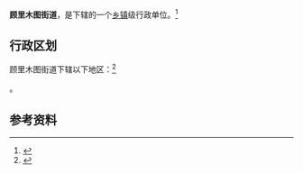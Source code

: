 {{中国乡级行政区
|景观照片文件名 = 
|景观照片描述 = 
|汉语拼音 = 
|其他语言 = 
|其他语言名称 = 
|旧称 = 
|地名出处 = 
|位置图文件名 = 
|位置图描述 = 
|自定义图片= 
|建置时间 = 
|政府驻地 = 
|毗邻 = 
|总面积 = 
|总人口 = 
|总人口年份 = 
|户籍人口 = 
|户籍人口年份 = 
|常住人口 = 
|常住人口年份 = 
|人口密度 = 
|GDP = 
|GDP年份 = 
|邮政编码 = 
|电话区号 = 909
|官方网站 = 
|网站名称 = 
|65/27/01/002/000}}

'''顾里木图街道'''，是{{PRC admin/fullname|65/27/01/002/000|3}}下辖的一个[[乡镇|乡镇]]级行政单位。<ref>{{PRC admin/ref sgc|{{PRC admin/parent|65/27/01/002/000}}}}</ref>

== 行政区划 ==

顾里木图街道下辖以下地区：<ref>{{PRC admin/ref sgc|65/27/01/002/000}}</ref>

{{PRC admin/children|65/27/01/002/000}}。

== 参考资料 ==

{{reflist}}

{{行政区划小作品}}
{{PRC admin/navcat|65/27/01/002/000}}